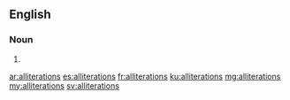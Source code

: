 ==English==

===Noun===
{{head|en|plural}}

# {{plural of|alliteration|lang=en}}

[[ar:alliterations]]
[[es:alliterations]]
[[fr:alliterations]]
[[ku:alliterations]]
[[mg:alliterations]]
[[my:alliterations]]
[[sv:alliterations]]